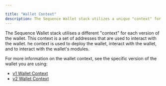 ```yaml
---

title: "Wallet Context"
description: The Sequence Wallet stack utilizes a unique "context" for each wallet version, consisting of addresses for interacting with the wallet and its modules.
---
```




The Sequence Wallet stack utilises a different "context" for each version of the wallet.
This context is a set of addresses that are used to interact with the wallet. 
he context is used to deploy the wallet, interact with the wallet, and to interact with the wallet's modules.

For more information on the wallet context, see the specific version of the wallet you are using:
- [v1 Wallet Context](/solutions/technical-references/internals/v1/wallet-context)
- [v2 Wallet Context](/solutions/technical-references/internals/v2/wallet-context)
